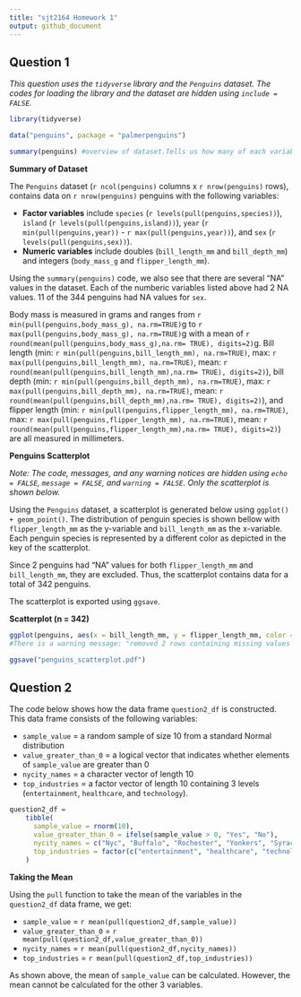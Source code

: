 ```yaml
---
title: "sjt2164 Homework 1"
output: github_document
---
```


## Question 1

_This question uses the `tidyverse` library and the `Penguins` dataset. The codes for loading the library and the dataset are hidden using `include = FALSE`._

```r
library(tidyverse)
```

```r
data("penguins", package = "palmerpenguins")
```

```r
summary(penguins) #overview of dataset.Tells us how many of each variable contains "NA".
```

**Summary of Dataset**

The `Penguins` dataset (`r ncol(penguins)` columns x `r nrow(penguins)` rows), contains data on `r nrow(penguins)` penguins with the following variables:

* **Factor variables** include `species` (`r levels(pull(penguins,species))`), `island` (`r levels(pull(penguins,island))`), `year` (`r min(pull(penguins,year))` - `r max(pull(penguins,year))`), and `sex` (`r levels(pull(penguins,sex))`). 
* **Numeric variables** include doubles (`bill_length_mm` and `bill_depth_mm`) and integers (`body_mass_g` and `flipper_length_mm`). 

Using the `summary(penguins)` code, we also see that there are several "NA" values in the dataset. Each of the numberic variables listed above had 2 NA values. 11 of the 344 penguins had NA values for `sex`.

Body mass is measured in grams and ranges from `r min(pull(penguins,body_mass_g), na.rm=TRUE)`g to `r max(pull(penguins,body_mass_g), na.rm=TRUE)`g with a mean of `r round(mean(pull(penguins,body_mass_g),na.rm= TRUE), digits=2)`g. Bill length (min: `r min(pull(penguins,bill_length_mm), na.rm=TRUE)`, max: `r max(pull(penguins,bill_length_mm), na.rm=TRUE)`, mean: `r round(mean(pull(penguins,bill_length_mm),na.rm= TRUE), digits=2)`), bill depth (min: `r min(pull(penguins,bill_depth_mm), na.rm=TRUE)`, max: `r max(pull(penguins,bill_depth_mm), na.rm=TRUE)`, mean: `r round(mean(pull(penguins,bill_depth_mm),na.rm= TRUE), digits=2)`), and flipper length (min: `r min(pull(penguins,flipper_length_mm), na.rm=TRUE)`, max: `r max(pull(penguins,flipper_length_mm), na.rm=TRUE)`, mean: `r round(mean(pull(penguins,flipper_length_mm),na.rm= TRUE), digits=2)`) are all measured in millimeters.

**Penguins Scatterplot**

_Note: The code, messages, and any warning notices are hidden using `echo = FALSE`, `message = FALSE`, and `warning = FALSE`. Only the scatterplot is shown below._

Using the `Penguins` dataset, a scatterplot is generated below using `ggplot() + geom_point()`. The distribution of penguin species is shown bellow with `flipper_length_mm` as the y-variable and `bill_length_mm` as the x-variable. Each penguin species is represented by a different color as depicted in the key of the scatterplot.

Since 2 penguins had "NA" values for both `flipper_length_mm` and `bill_length_mm`, they are excluded. Thus, the scatterplot contains data for a total of 342 penguins. 

The scatterplot is exported using `ggsave`.

**Scatterplot (n = 342)**

```r
ggplot(penguins, aes(x = bill_length_mm, y = flipper_length_mm, color = species)) + geom_point()
#There is a warning message: "removed 2 rows containing missing values or values outside the scale range (`geom_point()`).

ggsave("penguins_scatterplot.pdf")
```

## Question 2

The code below shows how the data frame `question2_df` is constructed. This data frame consists of the following variables:

* `sample_value` = a random sample of size 10 from a standard Normal distribution
* `value_greater_than_0` = a logical vector that indicates whether elements of `sample_value` are greater than 0
* `nycity_names` = a character vector of length 10
* `top_industries` = a factor vector of length 10 containing 3 levels (`entertainment`, `healthcare`, and `technology`). 

```r
question2_df = 
    tibble(
      sample_value = rnorm(10),
      value_greater_than_0 = ifelse(sample_value > 0, "Yes", "No"),
      nycity_names = c("Nyc", "Buffalo", "Rochester", "Yonkers", "Syracuse", "Albany", "New Rochelle", "Schenectady", "Utica", "Mount_Vernon"),
      top_industries = factor(c("entertainment", "healthcare", "technology", "healthcare", "healthcare", "healthcare", "technology", "technology", "technology", "healthcare"))
    )
```

**Taking the Mean**

Using the `pull` function to take the mean of the variables in the `question2_df` data frame, we get:

* `sample_value` = `r mean(pull(question2_df,sample_value))`
* `value_greater_than_0` = `r mean(pull(question2_df,value_greater_than_0))`
* `nycity_names` = `r mean(pull(question2_df,nycity_names))`
* `top_industries` = `r mean(pull(question2_df,top_industries))`

As shown above, the mean of `sample_value` can be calculated. However, the mean cannot be calculated for the other 3 variables.
